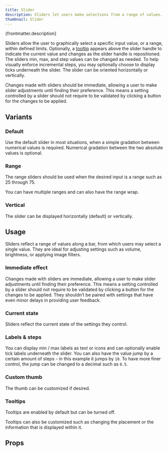 ```yaml
---
title: Slider
description: Sliders let users make selections from a range of values.
thumbnail: Slider
---
```


<p>{frontmatter.description}</p>

<LiveExample src='Slider.main.jsx' truncate={false}>
  <AllExamples.SliderMainExample client:load />
</LiveExample>

Sliders allow the user to graphically select a specific input value, or a range, within defined limits. Optionally, a [tooltip](tooltip) appears above the slider handle to indicate the current value and changes as the slider handle is repositioned. The sliders min, max, and step values can be changed as needed. To help visually enforce incremental steps, you may optionally choose to display ticks underneath the slider. The slider can be oriented horizontally or vertically.

Changes made with sliders should be immediate, allowing a user to make slider adjustments until finding their preference. This means a setting controlled by a slider should not require to be validated by clicking a button for the changes to be applied.

## Variants

### Default

Use the default slider in most situations, when a simple gradation between numerical values is required. Numerical gradation between the two absolute values is optional.

### Range

The range sliders should be used when the desired input is a range such as 25 through 75.

<LiveExample src='Slider.range.jsx'>
  <AllExamples.SliderRangeExample client:load />
</LiveExample>

You can have multiple ranges and can also have the range wrap.

<LiveExample src='Slider.rangemultiple.jsx'>
  <AllExamples.SliderRangeMultipleExample client:load />
</LiveExample>

### Vertical

The slider can be displayed horizontally (default) or vertically.

<LiveExample src='Slider.vertical.jsx'>
  <AllExamples.SliderVerticalExample client:load />
</LiveExample>

## Usage

Sliders reflect a range of values along a bar, from which users may select a single value. They are ideal for adjusting settings such as volume, brightness, or applying image filters.

### Immediate effect

Changes made with sliders are immediate, allowing a user to make slider adjustments until finding their preference. This means a setting controlled by a slider should not require to be validated by clicking a button for the changes to be applied. They shouldn’t be paired with settings that have even minor delays in providing user feedback.

### Current state

Sliders reflect the current state of the settings they control.

### Labels & steps

You can display min / max labels as text or icons and can optionally enable tick labels underneath the slider. You can also have the value jump by a certain amount of steps - in this example it jumps by `10`. To have more finer control, the jump can be changed to a decimal such as `0.5`.

<LiveExample src='Slider.labels.jsx'>
  <AllExamples.SliderLabelsExample client:load />
</LiveExample>

### Custom thumb

The thumb can be customized if desired.

<LiveExample src='Slider.thumbcustom.jsx'>
  <AllExamples.SliderThumbCustomExample client:load />
</LiveExample>

### Tooltips

Tooltips are enabled by default but can be turned off.

<LiveExample src='Slider.tooltipnone.jsx'>
  <AllExamples.SliderTooltipNoneExample client:load />
</LiveExample>

Tooltips can also be customized such as changing the placement or the information that is displayed within it.

<LiveExample src='Slider.tooltipcustom.jsx'>
  <AllExamples.SliderTooltipCustomExample client:load />
</LiveExample>

## Props

<PropsTable path='@itwin/itwinui-react/esm/core/Slider/Slider.d.ts' />

